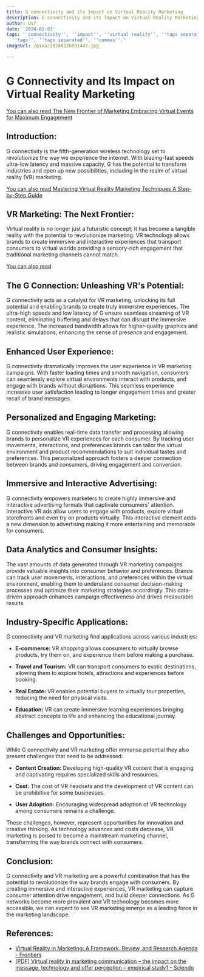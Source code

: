 ```yaml
---
title: G connectivity and its Impact on Virtual Reality Marketing
description: G connectivity and its Impact on Virtual Reality Marketing
author: Usf
date: '2024-02-03'
tags: ' connectivity'', ''impact'', ''virtual reality'', ''tags separated'', ''commas'',
  ''tags'', ''tags separated'', ''commas''.'
imageUrl: /pixa/20240226091447.jpg

---
```

# G Connectivity and Its Impact on  Virtual Reality Marketing

[You can also read The New Frontier of Marketing Embracing Virtual Events for Maximum Engagement](The%20New%20Frontier%20of%20Marketing%20Embracing%20Virtual%20Events%20for%20Maximum%20Engagement)


## Introduction:

G connectivity is the fifth-generation wireless technology set to revolutionize the way  we experience the  internet. With blazing-fast speeds ultra-low latency and massive capacity, G has the potential to  transform industries and open up new possibilities, including in the realm of virtual reality (VR)  marketing.

[You can also read Mastering Virtual  Reality Marketing Techniques A Step-by-Step Guide](Mastering%20Virtual%20Reality%20Marketing%20Techniques%20A%20Step-by-Step%20Guide)


## VR Marketing: The Next Frontier:

Virtual reality is no longer just a futuristic concept; it has become a  tangible reality with the potential to revolutionize marketing. VR technology allows  brands  to create immersive and  interactive experiences that transport consumers to  virtual worlds providing a sensory-rich engagement that traditional marketing channels cannot match.

[You can also read ]()


## The G Connection: Unleashing VR's Potential:

G connectivity  acts as a  catalyst for VR marketing, unlocking its full potential and enabling  brands  to create truly immersive experiences. The  ultra-high speeds  and low latency of G ensure seamless streaming of  VR content, eliminating buffering and  delays that can disrupt the immersive experience. The increased bandwidth allows for higher-quality graphics and  realistic simulations,  enhancing the sense of presence  and engagement.

## Enhanced User Experience:

G  connectivity dramatically improves the user experience in VR marketing campaigns. With faster loading times and smooth navigation, consumers can seamlessly explore  virtual environments interact with products, and engage with brands without disruptions. This  seamless experience  increases user satisfaction leading to longer engagement  times and greater  recall  of brand messages.

## Personalized and Engaging Marketing:

G connectivity enables real-time data transfer and processing allowing brands to personalize VR  experiences  for each consumer. By tracking user movements, interactions, and preferences brands can tailor the virtual environment and product recommendations to suit individual tastes and preferences. This personalized approach fosters a deeper connection between brands and consumers, driving engagement and conversion.

## Immersive and Interactive Advertising:

G connectivity empowers marketers to create  highly immersive and interactive advertising formats that captivate consumers' attention. Interactive  VR ads allow users  to engage with products, explore virtual  storefronts and even try on  products virtually. This  interactive element adds a new dimension to advertising making  it more entertaining and memorable for consumers.

## Data Analytics and Consumer Insights:

The vast amounts of  data generated through VR  marketing campaigns provide valuable insights into consumer  behavior and preferences. Brands can track user movements, interactions, and preferences within the virtual environment, enabling them to understand consumer decision-making processes  and  optimize their marketing strategies accordingly. This data-driven approach enhances  campaign effectiveness and drives measurable results.

## Industry-Specific Applications:

G connectivity and VR  marketing find applications  across various industries:

-  **E-commerce:**  VR shopping allows consumers to virtually browse products, try them on, and experience them before making a purchase.

-  **Travel and Tourism:** VR can transport consumers to  exotic destinations, allowing them to explore hotels, attractions and experiences before booking.

- **Real Estate:**  VR  enables potential buyers to virtually tour properties, reducing the need for physical visits.

- **Education:** VR can create immersive learning experiences bringing abstract concepts to life and enhancing the educational journey.

## Challenges and Opportunities:

While G  connectivity and VR marketing offer immense potential they also present challenges that need to be addressed:

- **Content Creation:** Developing high-quality VR content that is engaging and captivating requires specialized skills and resources.

-  **Cost:** The cost  of  VR headsets and the development of VR content can be prohibitive for some businesses.

- **User Adoption:** Encouraging widespread adoption of  VR technology among consumers remains a challenge.

These challenges, however, represent opportunities for  innovation  and creative thinking. As technology advances  and costs decrease, VR marketing is poised to become a mainstream marketing channel, transforming the way brands connect with consumers.

## Conclusion:

G connectivity and VR marketing are a powerful combination that has  the potential to revolutionize the way brands engage with consumers. By creating immersive and interactive experiences, VR  marketing can capture  consumer attention drive engagement, and build deeper connections. As G networks become  more  prevalent and  VR technology becomes more accessible, we can expect to see  VR marketing emerge as a leading force in the marketing landscape.

## References:
- [Virtual Reality in Marketing: A Framework, Review, and Research Agenda - Frontiers](https://www.frontiersin.org/articles/10.3389/fpsyg.2019.01530)
- [[PDF] Virtual reality in marketing communication – the impact on the message, technology and offer perception – empirical study1 - Sciendo](https://sciendo.com/pdf/10.18559/ebr.2018.3.4)
